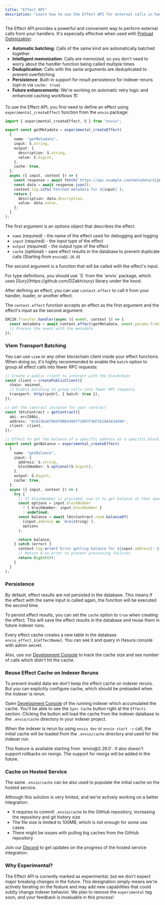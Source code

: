 ```yaml
---
title: "Effect API"
description: "Learn how to use the Effect API for external calls in handlers."
---
```


The Effect API provides a powerful and convenient way to perform external calls from your handlers. It's especially effective when used with [Preload Optimization](/HyperIndex/Advanced/preload-optimization):

- **Automatic batching**: Calls of the same kind are automatically batched together
- **Intelligent memoization**: Calls are memoized, so you don't need to worry about the handler function being called multiple times
- **Deduplication**: Calls with the same arguments are deduplicated to prevent overfetching
- **Persistence**: Built-in support for result persistence for indexer reruns (opt-in via `cache: true`)
- **Future enhancements**: We're working on automatic retry logic and enhanced caching workflows 🏗️

To use the Effect API, you first need to define an effect using `experimental_createEffect` function from the `envio` package:

```typescript icon="/icons/typescript-icon.png"
import { experimental_createEffect, S } from "envio";

export const getMetadata = experimental_createEffect(
  {
    name: "getMetadata",
    input: S.string,
    output: {
      description: S.string,
      value: S.bigint,
    },
    cache: true,
  },
  async ({ input, context }) => {
    const response = await fetch(`https://api.example.com/metadata/${input}`);
    const data = await response.json();
    context.log.info(`Fetched metadata for ${input}`);
    return {
      description: data.description,
      value: data.value,
    };
  }
);
```

The first argument is an options object that describes the effect:

- `name` (required) - the name of the effect used for debugging and logging
- `input` (required) - the input type of the effect
- `output` (required) - the output type of the effect
- `cache` (optional) - save effect results in the database to prevent duplicate calls (Starting from `envio@2.26.0`)

The second argument is a function that will be called with the effect's input.

<Note>
For type definitions, you should use `S` from the `envio` package, which uses [Sury](https://github.com/DZakh/sury) library under the hood.
</Note>

After defining an effect, you can use `context.effect` to call it from your handler, loader, or another effect.

The `context.effect` function accepts an effect as the first argument and the effect's input as the second argument:

```typescript icon="/icons/typescript-icon.png"
ERC20.Transfer.handler(async ({ event, context }) => {
  const metadata = await context.effect(getMetadata, event.params.from);
  // Process the event with the metadata
});
```

### Viem Transport Batching

You can use `viem` or any other blockchain client inside your effect functions. When doing so, it's highly recommended to enable the `batch` option to group all effect calls into fewer RPC requests:

```typescript icon="/icons/typescript-icon.png"
// Create a public client to interact with the blockchain
const client = createPublicClient({
  chain: mainnet,
  // Enable batching to group calls into fewer RPC requests
  transport: http(rpcUrl, { batch: true }),
});

// Get the contract instance for your contract
const lbtcContract = getContract({
  abi: erc20Abi,
  address: "0x8236a87084f8B84306f72007F36F2618A5634494",
  client: client,
});

// Effect to get the balance of a specific address at a specific block
export const getBalance = experimental_createEffect(
  {
    name: "getBalance",
    input: {
      address: S.string,
      blockNumber: S.optional(S.bigint),
    },
    output: S.bigint,
    cache: true,
  },
  async ({ input, context }) => {
    try {
      // If blockNumber is provided, use it to get balance at that specific block
      const options = input.blockNumber
        ? { blockNumber: input.blockNumber }
        : undefined;
      const balance = await lbtcContract.read.balanceOf(
        [input.address as `0x${string}`],
        options
      );

      return balance;
    } catch (error) {
      context.log.error(`Error getting balance for ${input.address}: ${error}`);
      // Return 0 on error to prevent processing failures
      return BigInt(0);
    }
  }
);
```

### Persistence

By default, effect results are not persisted in the database. This means if the effect with the same input is called again, the function will be executed the second time.

To persist effect results, you can set the `cache` option to `true` when creating the effect. This will save the effect results in the database and reuse them in future indexer runs.

Every effect cache creates a new table in the database `envio_effect_${effectName}`. You can see it and query in Hasura console with admin secret.

Also, use our [Development Console](https://envio.dev/console) to track the cache size and see number of calls which didn't hit the cache.

### Reuse Effect Cache on Indexer Reruns

To prevent invalid data we don't keep the effect cache on indexer reruns. But you can explicitly configure cache, which should be preloaded when the indexer is rerun.

Open [Development Console](https://envio.dev/console) of the running indexer which accumulated the cache. You'll be able to see the `Sync Cache` button right at the `Effects` section. Clicking the button will load the cache from the indexer database to the `.envio/cache` directory in your indexer project.

When the indexer is rerun by using `envio dev` or `envio start -r` call, the initial cache will be loaded from the `.envio/cache` directory and used for the indexer run.

<Note>
This feature is available starting from `envio@2.26.0`. It also doesn't support rollbacks on reorgs. The support for reorgs will be added in the future.
</Note>

### Cache on Hosted Service

The same `.envio/cache` can be also used to populate the initial cache on the hosted service.

Although this solution is very limited, and we're actively working on a better integration:

- It requires to commit `.envio/cache` to the GitHub repository, increasing the repository and git history size
- The file size is limited to 100MB, which is not enough for some use cases
- There might be issues with pulling big caches from the GitHub repository

Join our [Discord](https://discord.gg/envio) to get updates on the progress of the hosted service integration.

### Why Experimental?

The Effect API is currently marked as experimental, but we don't expect major breaking changes in the future. This designation simply means we're actively iterating on the feature and may add new capabilities that could subtly change indexer behavior. We plan to remove the `experimental` tag soon, and your feedback is invaluable in this process!

